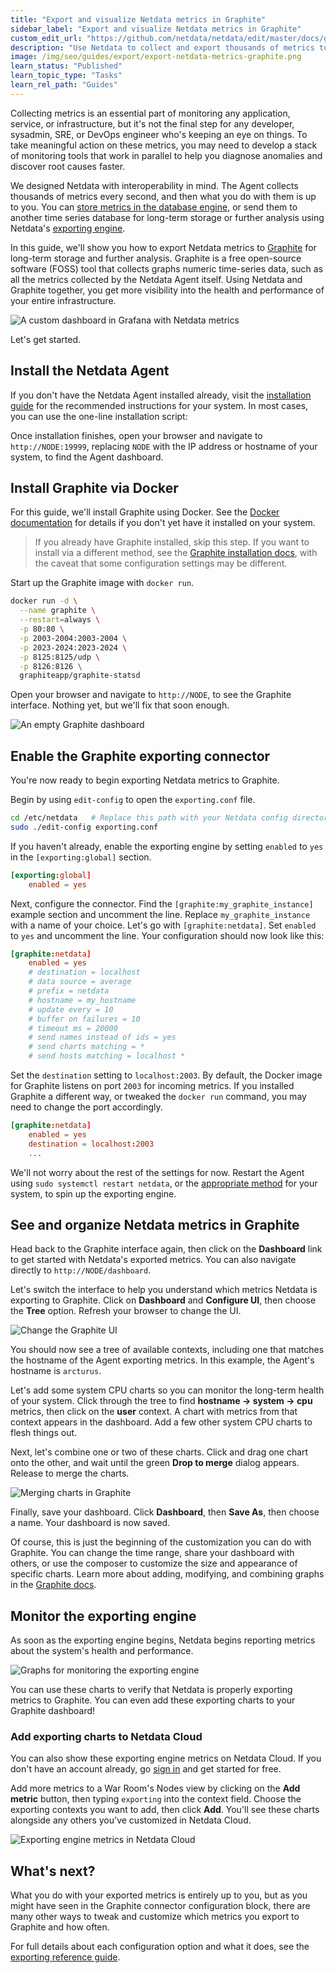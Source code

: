 ```yaml
---
title: "Export and visualize Netdata metrics in Graphite"
sidebar_label: "Export and visualize Netdata metrics in Graphite"
custom_edit_url: "https://github.com/netdata/netdata/edit/master/docs/guides/export/export-netdata-metrics-graphite.md"
description: "Use Netdata to collect and export thousands of metrics to Graphite for long-term storage or further analysis."
image: /img/seo/guides/export/export-netdata-metrics-graphite.png
learn_status: "Published"
learn_topic_type: "Tasks"
learn_rel_path: "Guides"
---
```



Collecting metrics is an essential part of monitoring any application, service, or infrastructure, but it's not the
final step for any developer, sysadmin, SRE, or DevOps engineer who's keeping an eye on things. To take meaningful
action on these metrics, you may need to develop a stack of monitoring tools that work in parallel to help you diagnose
anomalies and discover root causes faster.

We designed Netdata with interoperability in mind. The Agent collects thousands of metrics every second, and then what
you do with them is up to you. You
can [store metrics in the database engine](/docs/nightly/guides/netdata-longer-metrics-retention),
or send them to another time series database for long-term storage or further analysis using
Netdata's [exporting engine](/docs/nightly/concepts/export-metrics-to-external-time-series-databases).

In this guide, we'll show you how to export Netdata metrics to [Graphite](https://graphiteapp.org/) for long-term
storage and further analysis. Graphite is a free open-source software (FOSS) tool that collects graphs numeric
time-series data, such as all the metrics collected by the Netdata Agent itself. Using Netdata and Graphite together,
you get more visibility into the health and performance of your entire infrastructure.

![A custom dashboard in Grafana with Netdata
metrics](https://user-images.githubusercontent.com/1153921/83903855-b8828480-a713-11ea-8edb-927ba521599b.png)

Let's get started.

## Install the Netdata Agent

If you don't have the Netdata Agent installed already, visit
the [installation guide](/docs/nightly/getting-started/install-netdata)
for the recommended instructions for your system. In most cases, you can use the one-line installation script:

<OneLineInstallWget/>

Once installation finishes, open your browser and navigate to `http://NODE:19999`, replacing `NODE` with the IP address
or hostname of your system, to find the Agent dashboard.

## Install Graphite via Docker

For this guide, we'll install Graphite using Docker. See the [Docker documentation](https://docs.docker.com/get-docker/)
for details if you don't yet have it installed on your system.

> If you already have Graphite installed, skip this step. If you want to install via a different method, see the
> [Graphite installation docs](https://graphite.readthedocs.io/en/latest/install.html), with the caveat that some
> configuration settings may be different.

Start up the Graphite image with `docker run`.

```bash
docker run -d \
  --name graphite \
  --restart=always \
  -p 80:80 \
  -p 2003-2004:2003-2004 \
  -p 2023-2024:2023-2024 \
  -p 8125:8125/udp \
  -p 8126:8126 \
  graphiteapp/graphite-statsd
```

Open your browser and navigate to `http://NODE`, to see the Graphite interface. Nothing yet, but we'll fix that soon
enough.

![An empty Graphite dashboard](https://user-images.githubusercontent.com/1153921/83798958-ea371500-a659-11ea-8403-d46f77a05b78.png)

## Enable the Graphite exporting connector

You're now ready to begin exporting Netdata metrics to Graphite.

Begin by using `edit-config` to open the `exporting.conf` file.

```bash
cd /etc/netdata   # Replace this path with your Netdata config directory
sudo ./edit-config exporting.conf
```

If you haven't already, enable the exporting engine by setting `enabled` to `yes` in the `[exporting:global]` section.

```conf
[exporting:global]
    enabled = yes
```

Next, configure the connector. Find the `[graphite:my_graphite_instance]` example section and uncomment the line.
Replace `my_graphite_instance` with a name of your choice. Let's go with `[graphite:netdata]`. Set `enabled` to `yes`
and uncomment the line. Your configuration should now look like this:

```conf
[graphite:netdata]
    enabled = yes
    # destination = localhost
    # data source = average
    # prefix = netdata
    # hostname = my_hostname
    # update every = 10
    # buffer on failures = 10
    # timeout ms = 20000
    # send names instead of ids = yes
    # send charts matching = *
    # send hosts matching = localhost *
```

Set the `destination` setting to `localhost:2003`. By default, the Docker image for Graphite listens on port `2003` for
incoming metrics. If you installed Graphite a different way, or tweaked the `docker run` command, you may need to change
the port accordingly.

```conf
[graphite:netdata]
    enabled = yes
    destination = localhost:2003
    ...
```

We'll not worry about the rest of the settings for now. Restart the Agent using `sudo systemctl restart netdata`, or the
[appropriate method](/docs/nightly/operations/start-stop-or-restart-the-netdata-agent) for your
system, to spin up the exporting engine.

## See and organize Netdata metrics in Graphite

Head back to the Graphite interface again, then click on the **Dashboard** link to get started with Netdata's exported
metrics. You can also navigate directly to `http://NODE/dashboard`.

Let's switch the interface to help you understand which metrics Netdata is exporting to Graphite. Click on **Dashboard**
and **Configure UI**, then choose the **Tree** option. Refresh your browser to change the UI.

![Change the Graphite UI](https://user-images.githubusercontent.com/1153921/83798697-77c63500-a659-11ea-8ed5-5e274953c871.png)

You should now see a tree of available contexts, including one that matches the hostname of the Agent exporting metrics.
In this example, the Agent's hostname is `arcturus`.

Let's add some system CPU charts so you can monitor the long-term health of your system. Click through the tree to find
**hostname → system → cpu** metrics, then click on the **user** context. A chart with metrics from that context appears
in the dashboard. Add a few other system CPU charts to flesh things out.

Next, let's combine one or two of these charts. Click and drag one chart onto the other, and wait until the green **Drop
to merge** dialog appears. Release to merge the charts.

![Merging charts in Graphite](https://user-images.githubusercontent.com/1153921/83817628-1bbfd880-a67a-11ea-81bc-05efc639b6ce.png)

Finally, save your dashboard. Click **Dashboard**, then **Save As**, then choose a name. Your dashboard is now saved.

Of course, this is just the beginning of the customization you can do with Graphite. You can change the time range,
share your dashboard with others, or use the composer to customize the size and appearance of specific charts. Learn
more about adding, modifying, and combining graphs in 
the [Graphite docs](https://graphite.readthedocs.io/en/latest/dashboard.html).

## Monitor the exporting engine

As soon as the exporting engine begins, Netdata begins reporting metrics about the system's health and performance.

![Graphs for monitoring the exporting engine](https://user-images.githubusercontent.com/1153921/83800787-e5c02b80-a65c-11ea-865a-c447d2ce4cbb.png)

You can use these charts to verify that Netdata is properly exporting metrics to Graphite. You can even add these
exporting charts to your Graphite dashboard!

### Add exporting charts to Netdata Cloud

You can also show these exporting engine metrics on Netdata Cloud. If you don't have an account already, 
go [sign in](https://app.netdata.cloud) and get started for free.

Add more metrics to a War Room's Nodes view by clicking on the **Add metric** button, then typing `exporting` into the
context field. Choose the exporting contexts you want to add, then click **Add**. You'll see these charts alongside any
others you've customized in Netdata Cloud.

![Exporting engine metrics in Netdata Cloud](https://user-images.githubusercontent.com/1153921/83902769-db139e00-a711-11ea-828e-aa7e32b04c75.png)

## What's next?

What you do with your exported metrics is entirely up to you, but as you might have seen in the Graphite connector
configuration block, there are many other ways to tweak and customize which metrics you export to Graphite and how
often.

For full details about each configuration option and what it does, see 
the [exporting reference guide](/docs/nightly/references/configuration/exporting-reference).


